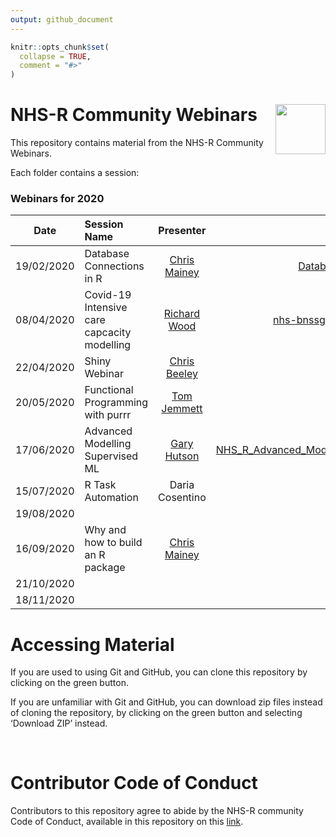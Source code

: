 ```yaml
---
output: github_document
---
```


<!-- README.md is generated from README.Rmd. Please edit that file -->

```r
knitr::opts_chunk$set(
  collapse = TRUE,
  comment = "#>"
)
```

# NHS-R Community Webinars <a href='https://nhsrcommunity.com/'><img src='https://nhsrcommunity.com/wp-content/uploads/2018/02/logo.png' align="right" height="80" /></a>

<!-- badges: start -->
<!-- badges: end -->

This repository contains material from the NHS-R Community Webinars.

Each folder contains a session:

### Webinars for 2020
| Date       | Session Name                      |   Presenter    |                                                                                                            Folder | Video |
| ---------- | :-------------------------------- | :------------: | ----------------------------------------------------------------------------------------------------------------: | :---: |
| 19/02/2020 | Database Connections in R         | [Chris Mainey](https://github.com/chrismainey) | [Database_connections_in_R](https://github.com/nhs-r-community/Webinars/tree/master/Database_connections_in_R) | [Watch](https://nhsrcommunity.com/learn-r/workshops/database-connections-in-r-webinar/) |
| 08/04/2020 | Covid-19 Intensive care capcacity modelling | [Richard Wood](https://github.com/richardwoodgb) | [nhs-bnssg-analytics/covid-simr](https://github.com/nhs-bnssg-analytics/covid-simr) | [Watch](https://nhsrcommunity.com/learn-r/workshops/covid-19-modelling-webinar/) |
| 22/04/2020 | Shiny Webinar                     | [Chris Beeley](https://github.com/ChrisBeeley) | [Shiny](https://github.com/nhs-r-community/Webinars/tree/master/Shiny) | [Watch](https://nhsrcommunity.com/learn-r/workshops/shiny-webinar/) |
| 20/05/2020 | Functional Programming with purrr | [Tom Jemmett](https://github.com/tomjemmett)   |  [fp_with_purrr](https://github.com/nhs-r-community/Webinars/tree/master/fp_with_purrr)                                                                                                       | [Watch](https://nhsrcommunity.com/learn-r/workshops/functional-programming-using-the-purrr-package-webinar/) |
| 17/06/2020 | Advanced Modelling Supervised ML  | [Gary Hutson](https://github.com/statsgary)    | [NHS_R_Advanced_Modelling_Supervised_ML](https://github.com/nhs-r-community/Webinars/tree/master/NHS_R_Advanced_Modelling_Supervised_ML)  | [Watch](https://nhsrcommunity.com/learn-r/workshops/advanced-modelling-supervised-ml/) |
| 15/07/2020 | R Task Automation                 | Daria Cosentino                                | [R_Task_Automation](https://github.com/nhs-r-community/Webinars/tree/master/R_Task_Automation) | [Watch](https://nhsrcommunity.com/learn-r/workshops/task-automation-with-r/) |
| 19/08/2020 |                                   |                |                                                                                                                   | |
| 16/09/2020 | Why and how to build an R package | [Chris Mainey](https://github.com/chrismainey) |                                                                                                                   | |
| 21/10/2020 |                                   |                |                                                                                                                   | |
| 18/11/2020 |                                   |                |                                                                                                                   | |

# Accessing Material

If you are used to using Git and GitHub, you can clone this repository by clicking on the green button.

If you are unfamiliar with Git and GitHub, you can download zip files instead of cloning the repository, by clicking on the green button and selecting 'Download ZIP' instead.




<br>

# Contributor Code of Conduct

Contributors to this repository agree to abide by the NHS-R community Code of Conduct, available in this repository on this [link](https://github.com/nhs-r-community/Webinars/blob/master/code_of_conduct.md).

